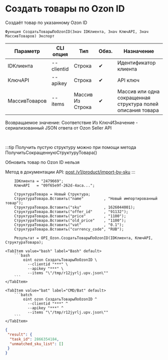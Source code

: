 ﻿---
sidebar_position: 7
description: Создать товары по Ozon ID и другие функции для работы с Ozon в Открытом пакете интеграций - бесплатной open-source библиотеке интеграций для 1С:Предприятие 8, OneScript и CLI
keywords: [1C, 1С, 1С:Предприятие, 1С:Предприятие 8.3, API, Интеграция, Сервисы, Обмен, OneScript, CLI, Ozon]
---


# Создать товары по Ozon ID
 Создаёт товар по указанному Ozon ID



`Функция СоздатьТоварыПоOzonID(Знач IDКлиента, Знач КлючAPI, Знач МассивТоваров) Экспорт`

  | Параметр | CLI опция | Тип | Обяз. | Назначение |
  |-|-|-|-|-|
  | IDКлиента | --clientid | Строка | &#x2714; | Идентификатор клиента |
  | КлючAPI | --apikey | Строка | &#x2714; | API ключ |
  | МассивТоваров | --items | Массив Из Строка | &#x2714; | Массив или одна сокращенная структура полей описания товара |

  
  Возвращаемое значение:   Соответствие Из КлючИЗначение - сериализованный JSON ответа от Ozon Seller API

<br/>

:::tip
Получить пустую структуру можно при помощи метода ПолучитьСокращеннуюСтруктуруТовара()

Обновить товар по Ozon ID нельзя

Метод в документации API: [post /v1/product/import-by-sku](https://docs.ozon.ru/api/seller/#operation/ProductAPI_ImportProductsBySKU)
:::
<br/>



```bsl title="Пример использования для 1С:Предприятие/OneScript"
    IDКлиента = "2479669";
    КлючAPI   = "09f65e9f-262d-4aca...";

    СтруктураТовара = Новый Структура;
    СтруктураТовара.Вставить("name"         , "Новый импортированный товар");
    СтруктураТовара.Вставить("sku"          , 1626044001);
    СтруктураТовара.Вставить("offer_id"     , "91132");
    СтруктураТовара.Вставить("price"        , "1100");
    СтруктураТовара.Вставить("old_price"    , "1100");
    СтруктураТовара.Вставить("vat"          , "0.1");
    СтруктураТовара.Вставить("currency_code", "RUB");

    Результат = OPI_Ozon.СоздатьТоварыПоOzonID(IDКлиента, КлючAPI, СтруктураТовара);
```
    

 <Tabs>
  
    <TabItem value="bash" label="Bash" default>
        ```bash
            oint ozon СоздатьТоварыПоOzonID \
              --clientid "***" \
              --apikey "***" \
              --items "\"/tmp/r12jyrlj.upv.json\""
        ```
    </TabItem>
  
    <TabItem value="bat" label="CMD/Bat" default>
        ```batch
            oint ozon СоздатьТоварыПоOzonID ^
              --clientid "***" ^
              --apikey "***" ^
              --items "\"/tmp/r12jyrlj.upv.json\""
        ```
    </TabItem>
</Tabs>


```json title="Результат"
{
 "result": {
  "task_id": 2866354184,
  "unmatched_sku_list": []
 }
}
```
